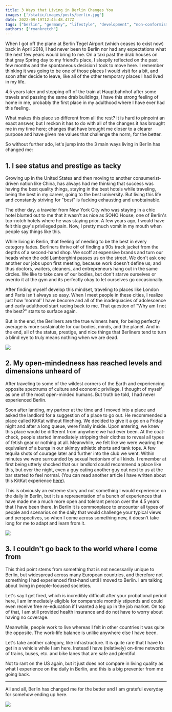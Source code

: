 ```yaml
---
title: 3 Ways that Living in Berlin Changes You
images: ['/static/images/posts/berlin.jpg']
date: 2022-09-19T12:45:48.477Z
tags: ["berlin", "germany", "lifestyle", "development", "non-conformism", "reflection", "europe"]
authors: ["ryankretch"]
---
```

When I got off the plane at Berlin Tegel Airport (which ceases to exist now) back in April 2018, I had never been to Berlin nor had any expectations what the next few years would bring to me. On a taxi past the drab houses on that gray Spring day to my friend's place, I sleepily reflected on the past few months and the spontaneous decision I took to move here. I remember thinking it was going to be one of those places I would visit for a bit, and soon after decide to leave, like all of the other temporary places I had lived in my life. 

4.5 years later and stepping off of the train at Hauptbahnhof after some travels and passing the same drab buildings, I have this strong feeling of home in me, probably the first place in my adulthood where I have ever had this feeling. 

What makes this place so different from all the rest? It is hard to pinpoint an exact answer, but I reckon it has to do with all of the changes it has brought me in my time here; changes that have brought me closer to a clearer purpose and have given me values that challenge the norm, for the better.

So without further ado, let's jump into the 3 main ways living in Berlin has changed me:

## 1. I see status and prestige as tacky 

Growing up in the United States and then moving to another consumerist-driven nation like China, has always had me thinking that success was having the best quality things, staying in the best hotels while traveling, being the best in my career, going to the best university. But living this life and constantly striving for "best" is fucking exhausting and unobtainable. 

The other day, a traveler from New York City who was staying in a chic hotel blurted out to me that it wasn't as nice as SOHO House, one of Berlin's top-notch hotels where he was staying prior. A few years ago, I would have felt this guy's privileged pain. Now, I pretty much vomit in my mouth when people say things like this. 

While living in Berlin, that feeling of needing to be the best in every category fades. Berliners thrive off of finding a 90s track jacket from the depths of a second-hand shop. We scoff at expensive brands and turn our heads when the odd Lamborghini passes us on the street. We don't ask one another our jobs upon first meeting, because work doesn't define us; and thus doctors, waiters, cleaners, and entrepreneurs hang out in the same circles. We like to take care of our bodies, but don't starve ourselves or overdo it at the gym and its perfectly okay to let ourselves go occasionally. 

After finding myself develop this mindset, traveling to places like London and Paris isn't always so easy. When I meet people in these cities, I realize just how 'normal' I have become and all of the inadequacies of adolescence and early adulthood start racing back to me. That question of "Why am I not the best?" starts to surface again. 

But in the end, the Berliners are the true winners here, for being perfectly average is more sustainable for our bodies, minds, and the planet. And in the end, all of the status, prestige, and nice things that Berliners tend to turn a blind eye to truly means nothing when we are dead.  

![](https://res.cloudinary.com/dx4cuted1/image/upload/q_60/v1663578101/Berlin/Berlin_-_3_ixv2vg.jpg)

## 2. My open-mindedness has reached levels and dimensions unheard of

After traveling to some of the wildest corners of the Earth and experiencing opposite spectrums of culture and economic privilege, I thought of myself as one of the most open-minded humans. But truth be told, I had never experienced Berlin. 

Soon after landing, my partner at the time and I moved into a place and asked the landlord for a suggestion of a place to go out. He recommended a place called KitKat without flinching. We decided to give it a go on a Friday night and after a long queue, were finally inside. Upon entering, we knew this place would be different from anywhere we had ever been. At the coat-check, people started immediately stripping their clothes to reveal all types of fetish gear or nothing at all. Meanwhile, we felt like we were wearing the equivalent of a burqa in our skimpy athletic shorts and tank tops. A few tequila shots of courage later and further into the club we went. Within minutes we were surrounded by sexual hedonism of all kinds. I remember at first being utterly shocked that our landlord could recommend a place like this, but over the night, even a guy eating another guy out next to us at the bar started to feel normal. (You can read another article I have written about this KitKat experience [here](https://www.thefabryk.com/a-night-at-kitkat-in-berlin/)).

This is obviously an extreme story and not something I would experience on the daily in Berlin, but it is a representation of a bunch of experiences that have made me a much more open and tolerant person over the 4.5 years that I have been there. In Berlin it is commonplace to encounter all types of people and scenarios on the daily that would challenge your typical views and perspectives, so when I come across something new, it doesn't take long for me to adapt and learn from it.

![](https://res.cloudinary.com/dx4cuted1/image/upload/q_60/v1663578101/Berlin/Berlin_-_2_vvevum.jpg)

## 3. I couldn't go back to the world where I come from 

This third point stems from something that is not necessarily unique to Berlin, but widespread across many European countries, and therefore not something I had experienced first-hand until I moved to Berlin. I am talking about living in people-focused societies. 

Let's say I get fired, which is incredibly difficult after your probational period here, I am immediately eligible for comparable monthly stipends and could even receive free re-education if I wanted a leg up in the job market. On top of that, I am still provided health insurance and do not have to worry about having no coverage. 

Meanwhile, people work to live whereas I felt in other countries it was quite the opposite. The work-life balance is unlike anywhere else I have been. 

Let's take another category, like infrastructure. It is quite rare that I have to get in a vehicle while I am here. Instead I have (relatively) on-time networks of trains, buses, etc. and bike lanes that are safe and plentiful. 

Not to rant on the US again, but it just does not compare in living quality as what I experience on the daily in Berlin, and this is a big preventer from me going back. 

---

All and all, Berlin has changed me for the better and I am grateful everyday for somehow ending up here. 

![](https://res.cloudinary.com/dx4cuted1/image/upload/q_60/v1663578100/Berlin/Berlin_-_1_oktdsu.jpg)